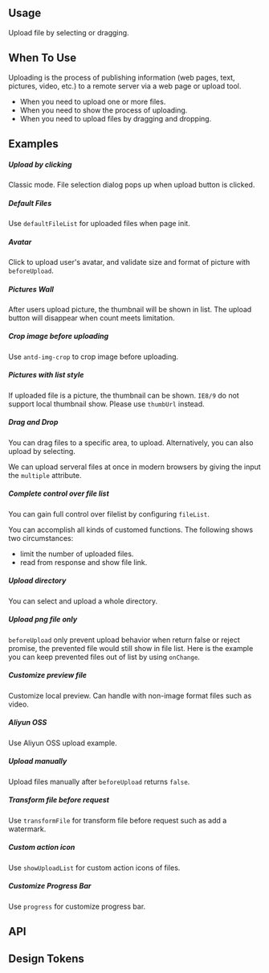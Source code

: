 
<Meta of={KitUploadStories} />

## Usage

Upload file by selecting or dragging.

## When To Use

Uploading is the process of publishing information (web pages, text, pictures, video, etc.) to a remote server via a web page or upload tool.

- When you need to upload one or more files.
- When you need to show the process of uploading.
- When you need to upload files by dragging and dropping.

## Examples

##### Upload by clicking

Classic mode. File selection dialog pops up when upload button is clicked.

<CustomCanvas content={Exemples.UploadByClicking} source={Sources.UploadByClicking} id="upload-upload-click" />

##### Default Files

Use `defaultFileList` for uploaded files when page init.

<CustomCanvas content={Exemples.DefaultFiles} source={Sources.DefaultFiles} id="upload-default-files" />

##### Avatar

Click to upload user's avatar, and validate size and format of picture with `beforeUpload`.

<CustomCanvas content={Exemples.Avatar} source={Sources.Avatar} id="upload-avatar" />

##### Pictures Wall

After users upload picture, the thumbnail will be shown in list. The upload button will disappear when count meets limitation.

<CustomCanvas content={Exemples.PicturesWall} source={Sources.PicturesWall} id="upload-pictures-wall" />

##### Crop image before uploading

Use `antd-img-crop` to crop image before uploading.

<CustomCanvas content={Exemples.Crop} source={Sources.Crop} id="upload-crop" />

##### Pictures with list style

If uploaded file is a picture, the thumbnail can be shown. `IE8/9` do not support local thumbnail show. Please use `thumbUrl` instead.

<CustomCanvas content={Exemples.ListStyle} source={Sources.ListStyle} id="upload-list-style" />

##### Drag and Drop

You can drag files to a specific area, to upload. Alternatively, you can also upload by selecting.

We can upload serveral files at once in modern browsers by giving the input the `multiple` attribute.

<CustomCanvas content={Exemples.DragNDrop} source={Sources.DragNDrop} id="upload-dnd" />

##### Complete control over file list

You can gain full control over filelist by configuring `fileList`.

You can accomplish all kinds of customed functions. The following shows two circumstances:
- limit the number of uploaded files.
- read from response and show file link. 

<CustomCanvas content={Exemples.CompleteControl} source={Sources.CompleteControl} id="upload-complete-control" />

##### Upload directory

You can select and upload a whole directory.

<CustomCanvas content={Exemples.Directory} source={Sources.Directory} id="upload-directory" />

##### Upload png file only

`beforeUpload` only prevent upload behavior when return false or reject promise, the prevented file would still show in file list. Here is the example you can keep prevented files out of list by using `onChange`.

<CustomCanvas content={Exemples.PngOnly} source={Sources.PngOnly} id="uploadpng-only" />

##### Customize preview file

Customize local preview. Can handle with non-image format files such as video.

<CustomCanvas content={Exemples.CustomPreview} source={Sources.CustomPreview} id="upload-custom-preview" />

##### Aliyun OSS

Use Aliyun OSS upload example.

<CustomCanvas content={Exemples.AliyunOSS} source={Sources.AliyunOSS} id="upload-aliyun-oss" />

##### Upload manually

Upload files manually after `beforeUpload` returns `false`.

<CustomCanvas content={Exemples.Manual} source={Sources.Manual} id="upload-manual" />

##### Transform file before request

Use `transformFile` for transform file before request such as add a watermark.

<CustomCanvas content={Exemples.Transform} source={Sources.Transform} id="upload-transform" />

##### Custom action icon

Use `showUploadList` for custom action icons of files.

<CustomCanvas content={Exemples.CustomActionIcon} source={Sources.CustomActionIcon} id="upload-custom-action-icon" />

##### Customize Progress Bar

Use `progress` for customize progress bar.

<CustomCanvas content={Exemples.CustomProgress} source={Sources.CustomProgress} id="upload-custom-progress" />

## API

<Canvas of={KitUploadStories.Api} />

<Controls of={KitUploadStories.Api} />


## Design Tokens

<DesignTokens path="components.Upload" tokens={fields?.components?.Upload} />